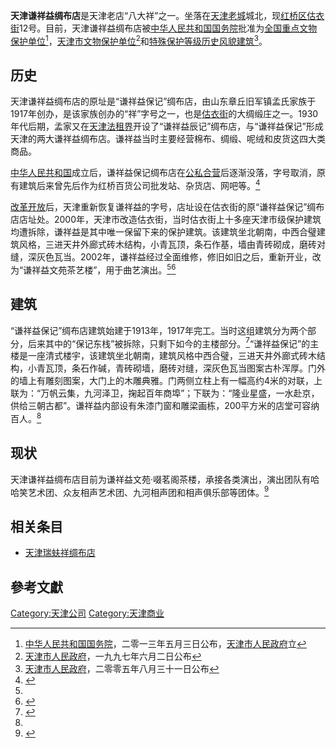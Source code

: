 {{文物保护单位
| 级别 = 全国
| 图片 = [[File:谦祥益绸布店.jpg|200px]]
| 名称 = 谦祥益绸缎庄旧址
| 编号 = 7-1628
| 分类 = 近现代重要史迹及代表性建筑
| 时代 = 1917年
| 所在 = [[天津市|天津市]][[红桥区|红桥区]]
| 登录 = 2013年5月3日
| Cat = 天津全国重点文物保护单位
}}
'''天津谦祥益绸布店'''是天津老店“八大祥”之一。坐落在[[天津老城|天津老城]]城北，现[[红桥区|红桥区]][[估衣街|估衣街]]12号。目前，天津谦祥益绸布店被[[中华人民共和国国务院|中华人民共和国国务院]]批准为[[天津全国重点文物保护单位列表|全国重点文物保护单位]]<ref>[[中华人民共和国国务院|中华人民共和国国务院]]，二零一三年五月三日公布，[[天津市人民政府|天津市人民政府]]立</ref>，[[天津市文物保护单位|天津市文物保护单位]]<ref>[[天津市人民政府|天津市人民政府]]，一九九七年六月二日公布</ref>和[[天津历史风貌建筑|特殊保护等级历史风貌建筑]]<ref>[[天津市人民政府|天津市人民政府]]，二零零五年八月三十一日公布</ref>。

== 历史 ==
{{文物保护单位
| 级别 = 省级
| 省区市 = 天津市
| 名称 = 原谦祥益绸布店
| 图片 = [[File:谦祥益绸布店市文保铭牌.jpg|200px]]
| 编号 = 3
| 分类 = 近现代重要史迹及代表性建筑
| 时代 = 1913年
| 所在 = [[天津市|天津市]][[红桥区|红桥区]]
| 登录 = 1997年6月2日
}}
天津谦祥益绸布店的原址是“谦祥益保记”绸布店，由山东章丘旧军镇孟氏家族于1917年创办，是该家族创办的“祥”字号之一，也是[[估衣街|估衣街]]的大绸缎庄之一。1930年代后期，孟家又在[[天津法租界|天津法租界]]开设了“谦祥益辰记”绸布店，与“谦祥益保记”形成天津的两大谦祥益绸布店。谦祥益当时主要经营棉布、绸缎、呢绒和皮货这四大类商品。

[[中华人民共和国|中华人民共和国]]成立后，谦祥益保记绸布店在[[公私合营|公私合营]]后逐渐没落，字号取消，原有建筑后来曾先后作为红桥百货公司批发站、杂货店、网吧等。<ref name=hebei>{{Cite web |url=http://www.tjhbq.gov.cn/ReadNews.asp?NewsID=3400 |title=谦祥益绸缎庄，河北区政务网，2007年4月20日 |access-date=2011年6月16日 |archive-date=2014年2月22日 |archive-url=https://web.archive.org/web/20140222041330/http://www.tjhbq.gov.cn/ReadNews.asp?NewsID=3400 |dead-url=yes }}</ref>

[[改革开放|改革开放]]后，天津重新恢复谦祥益的字号，店址设在估衣街的原“谦祥益保记”绸布店店址处。2000年，天津市改造估衣街，当时估衣街上十多座天津市级保护建筑均遭拆除，谦祥益是其中唯一保留下来的保护建筑。该建筑坐北朝南，中西合璧建筑风格，三进天井外廊式砖木结构，小青瓦顶，条石作基，墙由青砖砌成，磨砖对缝，深灰色瓦当。2002年，谦祥益经过全面维修，修旧如旧之后，重新开业，改为“谦祥益文苑茶艺楼”，用于曲艺演出。<ref name=hebei/><ref name=ycw>{{Cite web |url=http://www.022show.com/SomeTheater.php?id=33 |title=谦祥益文苑，天津演出网，于2013-09-16查阅 |access-date=2013-09-17 |archive-url=https://web.archive.org/web/20130824064818/http://022show.com/SomeTheater.php?id=33 |archive-date=2013-08-24 |dead-url=yes }}</ref>

== 建筑 ==
{{天津历史风貌建筑
| 省区市 = 天津市
| 名称 = 谦祥益绸布店
| 图片 = [[File:谦祥益绸布店铭牌.jpg|200px]]
| 编号 = 0610001
| 等级 = 特殊保护
| 时代 = 1917年
| 所在 = [[天津市|天津市]][[红桥区|红桥区]]
| 公布 = 2005年8月31日
}}
“谦祥益保记”绸布店建筑始建于1913年，1917年完工。当时这组建筑分为两个部分，后来其中的“保记东栈”被拆除，只剩下如今的主楼部分。<ref>{{Cite web |url=http://news.163.com/09/0421/09/57DP487N000120GR.html |title=估衣街华丽转身 百年绸缎庄展津味文化，网易，2009-04-21 |access-date=2011-09-12 |archive-url=https://web.archive.org/web/20140222024804/http://news.163.com/09/0421/09/57DP487N000120GR.html |archive-date=2014-02-22 |dead-url=yes }}</ref>“谦祥益保记”的主楼是一座清式楼宇，该建筑坐北朝南，建筑风格中西合璧，三进天井外廊式砖木结构，小青瓦顶，条石作碱，青砖砌墙，磨砖对缝，深灰色瓦当图案古朴浑厚。门外的墙上有雕刻图案，大门上的木雕典雅。门两侧立柱上有一幅高约4米的对联，上联为：“万帆云集，九河泽卫，掬起百年商埠”；下联为：“隆业星盛，一水赴京，供给三朝古都”。谦祥益内部设有朱漆门窗和雕梁画栋，200平方米的店堂可容纳百人。<ref name=ycw/>

== 现状 ==
天津谦祥益绸布店目前为谦祥益文苑·啜茗阁茶楼，承接各类演出，演出团队有哈哈笑艺术团、众友相声艺术团、九河相声团和相声俱乐部等团体。<ref>{{Cite web |url=http://www.022show.com/SomeTheater.php?id=33 |title=谦祥益文苑 |access-date=2013-09-17 |archive-url=https://web.archive.org/web/20130824064818/http://022show.com/SomeTheater.php?id=33 |archive-date=2013-08-24 |dead-url=yes }}</ref>

== 相关条目 ==
*[[天津瑞蚨祥绸布店|天津瑞蚨祥绸布店]]

== 參考文獻 ==
<div class="references-small">
<references />
</div>

{{天津市文物保护单位}}
{{天津全国重点文物保护单位}}
{{天津近代历史文化专题}}
{{中国20世纪建筑遗产}}
[[Category:天津公司|Category:天津公司]]
[[Category:天津商业|Category:天津商业]]
